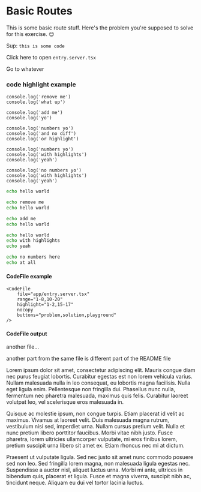 # Basic Routes

This is some basic route stuff. Here's the problem you're supposed to solve for
this exercise. 😌

Sup: `this is some code`

<InlineFile file="app/entry.server.tsx">
	Click here to open
	<code>entry.server.tsx</code>
</InlineFile>

<LinkToApp to="/whatever">Go to whatever</LinkToApp>

### code highlight example

```tsx remove=1
console.log('remove me')
console.log('what up')
```

```tsx add=1 nonumber
console.log('add me')
console.log('yo')
```

```tsx
console.log('numbers yo')
console.log('and no diff')
console.log('or highlight')
```

```tsx lines=1
console.log('numbers yo')
console.log('with highlights')
console.log('yeah')
```

```tsx nonumber lines=1
console.log('no numbers yo')
console.log('with highlights')
console.log('yeah')
```

```sh
echo hello world
```

```sh remove=1
echo remove me
echo hello world
```

```sh add=1 nonumber
echo add me
echo hello world
```

```sh lines=1
echo hello world
echo with highlights
echo yeah
```

```sh nonumber
echo no numbers here
echo at all
```

#### CodeFile example

```tsx nonumber
<CodeFile
	file="app/entry.server.tsx"
	range="1-8,10-20"
	highlight="1-2,15-17"
	nocopy
	buttons="problem,solution,playground"
/>
```

#### CodeFile output

<CodeFile
	file="app/entry.server.tsx"
	range="1-8,10-20"
	highlight="1-2,15-17"
	nocopy
	buttons="problem,solution,playground"
/>

another file...

<CodeFile file="app/entry.client.tsx" range="1-5" highlight="4" />

another part from the same file is different part of the README file

<CodeFile file="app/entry.server.tsx" range="30-40" />

Lorem ipsum dolor sit amet, consectetur adipiscing elit. Mauris congue diam nec
purus feugiat lobortis. Curabitur egestas est non lorem vehicula varius. Nullam
malesuada nulla in leo consequat, eu lobortis magna facilisis. Nulla eget ligula
enim. Pellentesque non fringilla dui. Phasellus nunc nulla, fermentum nec
pharetra malesuada, maximus quis felis. Curabitur laoreet volutpat leo, vel
scelerisque eros malesuada in.

Quisque ac molestie ipsum, non congue turpis. Etiam placerat id velit ac
maximus. Vivamus at laoreet velit. Duis malesuada magna rutrum, vestibulum nisi
sed, imperdiet urna. Nullam cursus pretium velit. Nulla et nunc pretium libero
porttitor faucibus. Morbi vitae nibh justo. Fusce pharetra, lorem ultricies
ullamcorper vulputate, mi eros finibus lorem, pretium suscipit urna libero sit
amet ex. Etiam rhoncus nec mi at dictum.

Praesent ut vulputate ligula. Sed nec justo sit amet nunc commodo posuere sed
non leo. Sed fringilla lorem magna, non malesuada ligula egestas nec.
Suspendisse a auctor nisl, aliquet luctus urna. Morbi mi ante, ultrices in
bibendum quis, placerat et ligula. Fusce et magna viverra, suscipit nibh ac,
tincidunt neque. Aliquam eu dui vel tortor lacinia luctus.
